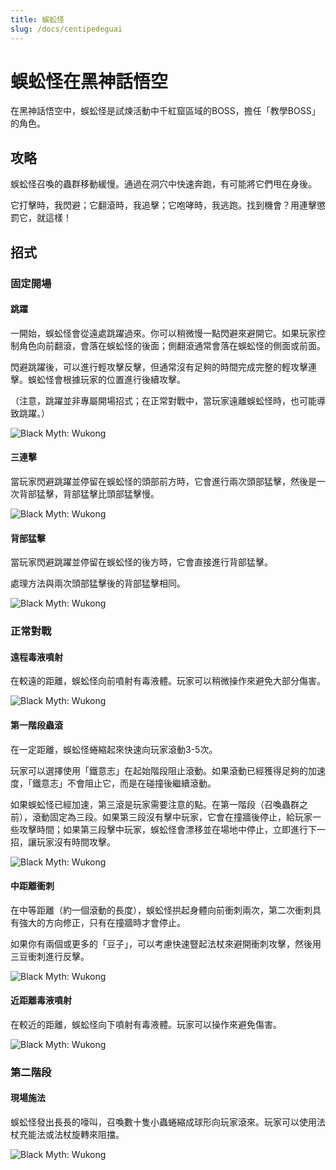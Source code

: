 ```yaml
---
title: 蜈蚣怪
slug: /docs/centipedeguai
---
```


# 蜈蚣怪在黑神話悟空

在黑神話悟空中，蜈蚣怪是試煉活動中千紅窟區域的BOSS，擔任「教學BOSS」的角色。

## 攻略

蜈蚣怪召喚的蟲群移動緩慢。通過在洞穴中快速奔跑，有可能將它們甩在身後。

它打擊時，我閃避；它翻滾時，我追擊；它咆哮時，我逃跑。找到機會？用連擊懲罰它，就這樣！

## 招式

### 固定開場

#### 跳躍

一開始，蜈蚣怪會從遠處跳躍過來。你可以稍微慢一點閃避來避開它。如果玩家控制角色向前翻滾，會落在蜈蚣怪的後面；側翻滾通常會落在蜈蚣怪的側面或前面。

閃避跳躍後，可以進行輕攻擊反擊，但通常沒有足夠的時間完成完整的輕攻擊連擊。蜈蚣怪會根據玩家的位置進行後續攻擊。

（注意，跳躍並非專屬開場招式；在正常對戰中，當玩家遠離蜈蚣怪時，也可能導致跳躍。）

<img src="/img/bosses/feipu.gif" alt="Black Myth: Wukong"/>

#### 三連擊

當玩家閃避跳躍並停留在蜈蚣怪的頭部前方時，它會進行兩次頭部猛擊，然後是一次背部猛擊，背部猛擊比頭部猛擊慢。

<img src="/img/bosses/sandusnza.gif" alt="Black Myth: Wukong"/>

#### 背部猛擊

當玩家閃避跳躍並停留在蜈蚣怪的後方時，它會直接進行背部猛擊。

處理方法與兩次頭部猛擊後的背部猛擊相同。

<img src="/img/bosses/beiza.gif" alt="Black Myth: Wukong"/>

### 正常對戰

#### 遠程毒液噴射

在較遠的距離，蜈蚣怪向前噴射有毒液體。玩家可以稍微操作來避免大部分傷害。

<img src="/img/bosses/yjlpd.gif" alt="Black Myth: Wukong"/>

#### 第一階段蟲滾

在一定距離，蜈蚣怪蜷縮起來快速向玩家滾動3-5次。

玩家可以選擇使用「鐵意志」在起始階段阻止滾動。如果滾動已經獲得足夠的加速度，「鐵意志」不會阻止它，而是在碰撞後繼續滾動。

如果蜈蚣怪已經加速，第三滾是玩家需要注意的點。在第一階段（召喚蟲群之前），滾動固定為三段。如果第三段沒有擊中玩家，它會在撞牆後停止，給玩家一些攻擊時間；如果第三段擊中玩家，蜈蚣怪會漂移並在場地中停止，立即進行下一招，讓玩家沒有時間攻擊。

<img src="/img/bosses/chonche.gif" alt="Black Myth: Wukong"/>

#### 中距離衝刺

在中等距離（約一個滾動的長度），蜈蚣怪拱起身體向前衝刺兩次，第二次衝刺具有強大的方向修正，只有在撞牆時才會停止。

如果你有兩個或更多的「豆子」，可以考慮快速豎起法杖來避開衝刺攻擊，然後用三豆衝刺進行反擊。

<img src="/img/bosses/zjltj.gif" alt="Black Myth: Wukong"/>

#### 近距離毒液噴射

在較近的距離，蜈蚣怪向下噴射有毒液體。玩家可以操作來避免傷害。

<img src="/img/bosses/jjlpd.gif" alt="Black Myth: Wukong"/>

### 第二階段

#### 現場施法

蜈蚣怪發出長長的嚎叫，召喚數十隻小蟲蜷縮成球形向玩家滾來。玩家可以使用法杖充能法或法杖旋轉來阻擋。

<img src="/img/bosses/erjduan.gif" alt="Black Myth: Wukong"/>